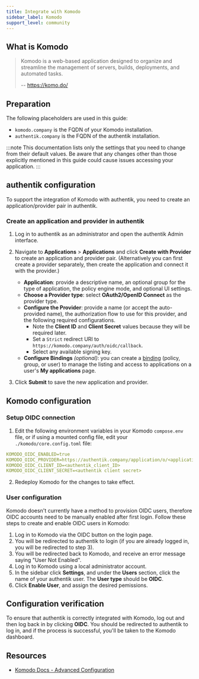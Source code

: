```yaml
---
title: Integrate with Komodo
sidebar_label: Komodo
support_level: community
---
```


## What is Komodo

> Komodo is a web-based application designed to organize and streamline the management of servers, builds, deployments, and automated tasks.
>
> -- https://komo.do/

## Preparation

The following placeholders are used in this guide:

- `komodo.company` is the FQDN of your Komodo installation.
- `authentik.company` is the FQDN of the authentik installation.

:::note
This documentation lists only the settings that you need to change from their default values. Be aware that any changes other than those explicitly mentioned in this guide could cause issues accessing your application.
:::

## authentik configuration

To support the integration of Komodo with authentik, you need to create an application/provider pair in authentik.

### Create an application and provider in authentik

1. Log in to authentik as an administrator and open the authentik Admin interface.
2. Navigate to **Applications** > **Applications** and click **Create with Provider** to create an application and provider pair. (Alternatively you can first create a provider separately, then create the application and connect it with the provider.)

    - **Application**: provide a descriptive name, an optional group for the type of application, the policy engine mode, and optional UI settings.
    - **Choose a Provider type**: select **OAuth2/OpenID Connect** as the provider type.
    - **Configure the Provider**: provide a name (or accept the auto-provided name), the authorization flow to use for this provider, and the following required configurations.
        - Note the **Client ID** and **Client Secret** values because they will be required later.
        - Set a `Strict` redirect URI to `https://komodo.company/auth/oidc/callback`.
        - Select any available signing key.
    - **Configure Bindings** _(optional)_: you can create a [binding](/docs/add-secure-apps/flows-stages/bindings/) (policy, group, or user) to manage the listing and access to applications on a user's **My applications** page.

3. Click **Submit** to save the new application and provider.

## Komodo configuration

### Setup OIDC connection

1. Edit the following environment variables in your Komodo `compose.env` file, or if using a mounted config file, edit your `./komodo/core.config.toml` file:

```yaml
KOMODO_OIDC_ENABLED=true
KOMODO_OIDC_PROVIDER=https://authentik.company/application/o/<application-slug>/
KOMODO_OIDC_CLIENT_ID=<authentik_client_ID>
KOMODO_OIDC_CLIENT_SECRET=<authentik client secret>
```

2. Redeploy Komodo for the changes to take effect.

### User configuration

Komodo doesn't currently have a method to provision OIDC users, therefore OIDC accounts need to be manually enabled after first login. Follow these steps to create and enable OIDC users in Komodo:

1. Log in to Komodo via the OIDC button on the login page.
2. You will be redirected to authentik to login (if you are already logged in, you will be redirected to step 3).
3. You will be redirected back to Komodo, and receive an error message saying "User Not Enabled".
4. Log in to Komodo using a local administrator account.
5. In the sidebar click **Settings**, and under the **Users** section, click the name of your authentik user. The **User type** should be **OIDC**.
6. Click **Enable User**, and assign the desired pemissions.

## Configuration verification

To ensure that authentik is correctly integrated with Komodo, log out and then log back in by clicking **OIDC**. You should be redirected to authentik to log in, and if the process is successful, you'll be taken to the Komodo dashboard.

## Resources

- [Komodo Docs - Advanced Configuration](https://komo.do/docs/setup/advanced)
